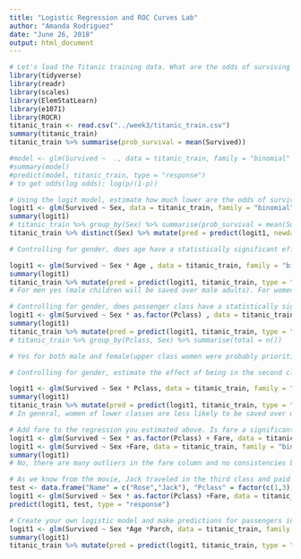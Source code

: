 ```yaml
---
title: "Logistic Regression and ROC Curves Lab"
author: "Amanda Rodriguez"
date: "June 26, 2018"
output: html_document
---
```


```r
# Let's load the Titanic training data. What are the odds of surviving the shipwreck?
library(tidyverse)
library(readr)
library(scales)
library(ElemStatLearn)
library(e1071)
library(ROCR)
titanic_train <- read.csv("../week3/titanic_train.csv")
summary(titanic_train)
titanic_train %>% summarise(prob_survival = mean(Survived))

#model <- glm(Survived ~  ., data = titanic_train, family = "binomial" )
#summary(model)
#predict(model, titanic_train, type = "response")
# to get odds(log odds): log(p/(1-p))
```

```r
# Using the logit model, estimate how much lower are the odds of survival for men relative to women?
logit1 <- glm(Survived ~ Sex, data = titanic_train, family = "binomial")
summary(logit1)
# titanic_train %>% group_by(Sex) %>% summarise(prob_survival = mean(Survived))
titanic_train %>% distinct(Sex) %>% mutate(pred = predict(logit1, newdata = .,type = "response"))
```

```r
# Controlling for gender, does age have a statistically significant effect on the odds of survival? If so, what is the magnitude of that effect?

logit1 <- glm(Survived ~ Sex * Age , data = titanic_train, family = "binomial")
summary(logit1)
titanic_train %>% mutate(pred = predict(logit1, titanic_train, type = "response")) %>% View
# For men yes (male children will be saved over male adults). For women no(women and children were prioritized when it came to evacuating).
```

```r
# Controlling for gender, does passenger class have a statistically significant effect on the odds of survival? If so, what is the magnitude of that effect?
logit1 <- glm(Survived ~ Sex * as.factor(Pclass) , data = titanic_train, family = "binomial")
summary(logit1)
titanic_train %>% mutate(pred = predict(logit1, titanic_train, type = "response")) %>% View
# titanic_train %>% group_by(Pclass, Sex) %>% summarise(total = n())

# Yes for both male and female(upper class women were probably prioritized to lower class women, however there were more lower class women than upper class women; upper class men probably used their class to ensure safety over other men)
```

```r
# Controlling for gender, estimate the effect of being in the second class relative to first class, and the effect of being in the third relative to first.

logit1 <- glm(Survived ~ Sex * Pclass, data = titanic_train, family = "binomial")
summary(logit1)
titanic_train %>% mutate(pred = predict(logit1, titanic_train, type = "response")) %>% View
# In general, women of lower classes are less likely to be saved over women of the first class. However, men of the third class are more likely to be saved than men of the first class.
```

```r
# Add fare to the regression you estimated above. Is fare a significant determinant of survival controlling for gender and passenger class? Do you think that if we regressed survival on just gender and fare, fare would be significant? Explain.
logit1 <- glm(Survived ~ Sex * as.factor(Pclass) + Fare, data = titanic_train, family = "binomial")
logit1 <- glm(Survived ~ Sex +Fare, data = titanic_train, family = "binomial")
summary(logit1)
# No, there are many outliers in the fare column and no consistencies by class or gender. Once you know class, fare does not provide additional information.
```

```r
# As we know from the movie, Jack traveled in the third class and paid 5 pounds (I know that Jack actually won the ticket in poker, but Swen, from whom Jack won the ticket, paid .). Rose traveled in the first class and paid 500 for her ticket (I know that her fiancee, Cal Hockley - Pittsburgh steel tycoon, actually bought the ticket, but .). What is the probability that Jack will survive? What is the probability that Rose will survive?
test <- data.frame("Name" = c("Rose","Jack"), "Pclass" = factor(c(1,3)), "Sex" = c("female","male"), "Fare" = c(500,5))
logit1 <- glm(Survived ~ Sex * as.factor(Pclass) +Fare, data = titanic_train, family = "binomial")
predict(logit1, test, type = "response")
```


```r
# Create your own logistic model and make predictions for passengers in the Titanic test data set. Keep in mind that you must make predictions for all passengers in the test data (even those with missing values). Use your own probability cut off for predicting survival (0.5 is a natural start). Did you do better with logistic regression than with decision trees? Which algorithm do you like better?
logit1 <- glm(Survived ~ Sex *Age *Parch, data = titanic_train, family = "binomial")
summary(logit1)
titanic_train %>% mutate(pred = predict(logit1, titanic_train, type = "response")) %>% View
```
